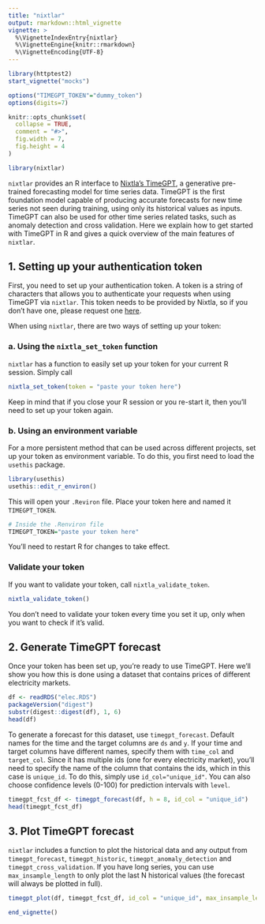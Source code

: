 ```yaml
---
title: "nixtlar"
output: rmarkdown::html_vignette
vignette: >
  %\VignetteIndexEntry{nixtlar}
  %\VignetteEngine{knitr::rmarkdown}
  %\VignetteEncoding{UTF-8}
---
```

```r
library(httptest2)
start_vignette("mocks")

options("TIMEGPT_TOKEN"="dummy_token")
options(digits=7)

knitr::opts_chunk$set(
  collapse = TRUE,
  comment = "#>", 
  fig.width = 7, 
  fig.height = 4
)
```

```r
library(nixtlar)
```

`nixtlar` provides an R interface to [Nixtla's TimeGPT](https://docs.nixtla.io/), a generative pre-trained forecasting model for time series data. TimeGPT is the first foundation model capable of producing accurate forecasts for new time series not seen during training, using only its historical values as inputs. TimeGPT can also be used for other time series related tasks, such as anomaly detection and cross validation. Here we explain how to get started with TimeGPT in R and gives a quick overview of the main features of `nixtlar`. 

## 1. Setting up your authentication token
First, you need to set up your authentication token. A token is a string of characters that allows you to authenticate your requests when using TimeGPT via `nixtlar`. This token needs to be provided by Nixtla, so if you don't have one, please request one [here](https://dashboard.nixtla.io/). 

When using `nixtlar`, there are two ways of setting up your token: 

### a. Using the `nixtla_set_token` function 
`nixtlar` has a function to easily set up your token for your current R session. Simply call 

```r
nixtla_set_token(token = "paste your token here")
```

Keep in mind that if you close your R session or you re-start it, then you'll need to set up your token again. 

### b. Using an environment variable 
For a more persistent method that can be used across different projects, set up your token as environment variable. To do this, you first need to load the `usethis` package. 

```r
library(usethis)
usethis::edit_r_environ()
```

This will open your `.Reviron` file. Place your token here and named it `TIMEGPT_TOKEN`. 

```r
# Inside the .Renviron file 
TIMEGPT_TOKEN="paste your token here"
```

You'll need to restart R for changes to take effect. 

### Validate your token 
If you want to validate your token, call `nixtla_validate_token`. 

```r
nixtla_validate_token()
```

You don't need to validate your token every time you set it up, only when you want to check if it's valid. 

## 2. Generate TimeGPT forecast 
Once your token has been set up, you're ready to use TimeGPT. Here we'll show you how this is done using a dataset that contains prices of different electricity markets. 

```r
df <- readRDS("elec.RDS")
packageVersion("digest")
substr(digest::digest(df), 1, 6)
head(df)
```

To generate a forecast for this dataset, use `timegpt_forecast`. Default names for the time and the target columns are `ds` and `y`. If your time and target columns have different names, specify them with `time_col` and `target_col`. Since it has multiple ids (one for every electricity market), you'll need to specify the name of the column that contains the ids, which in this case is `unique_id`. To do this, simply use `id_col="unique_id"`. You can also choose confidence levels (0-100) for prediction intervals with `level`. 

```r
timegpt_fcst_df <- timegpt_forecast(df, h = 8, id_col = "unique_id")
head(timegpt_fcst_df)
```

## 3. Plot TimeGPT forecast 
`nixtlar` includes a function to plot the historical data and any output from `timegpt_forecast`, `timegpt_historic`, `timegpt_anomaly_detection` and `timegpt_cross_validation`. If you have long series, you can use `max_insample_length` to only plot the last N historical values (the forecast will always be plotted in full). 

```r
timegpt_plot(df, timegpt_fcst_df, id_col = "unique_id", max_insample_length = 200)
```

```r
end_vignette()
```

